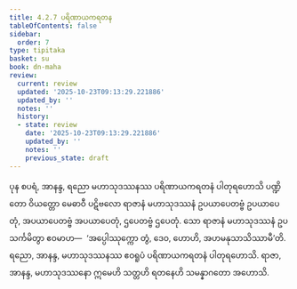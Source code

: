 ```yaml
---
title: 4.2.7 ပရိဏာယကရတန
tableOfContents: false
sidebar:
  order: 7
type: tipitaka
basket: su
book: dn-maha
review:
  current: review
  updated: '2025-10-23T09:13:29.221886'
  updated_by: ''
  notes: ''
  history:
  - state: review
    date: '2025-10-23T09:13:29.221886'
    updated_by: ''
    notes: ''
    previous_state: draft
---
```



<ReviewStatus review={frontmatter.review} showDetails={true} />

<HypothesisAnnotation frontmatter={frontmatter} />

<DynamicBreadcrumb />

<Division number="251" book="dn-maha" e="ch" v="7" p="144">

<Paragraph number="548" book="dn-maha">
ပုန စပရံ, အာနန္ဒ, ရညော မဟာသုဒဿနဿ ပရိဏာယကရတနံ ပါတုရဟောသိ ပဏ္ဍိတော ဝိယတ္တော မေဓာဝီ ပဋိဗလော ရာဇာနံ မဟာသုဒဿနံ ဥပယာပေတဗ္ဗံ ဥပယာပေတုံ, အပယာပေတဗ္ဗံ အပယာပေတုံ, ဌပေတဗ္ဗံ ဌပေတုံ. သော ရာဇာနံ မဟာသုဒဿနံ ဥပသင်္ကမိတွာ ဧဝမာဟ—  ‘အပ္ပေါဿုက္ကော တွံ, ဒေဝ, ဟောဟိ, အဟမနုသာသိဿာမီ’တိ. ရညော, အာနန္ဒ, မဟာသုဒဿနဿ ဧဝရူပံ ပရိဏာယကရတနံ ပါတုရဟောသိ.
</Paragraph>

<Paragraph number="549" book="dn-maha">
ရာဇာ, အာနန္ဒ, မဟာသုဒဿနော ဣမေဟိ သတ္တဟိ ရတနေဟိ သမန္နာဂတော အဟောသိ.
</Paragraph>
</Division>